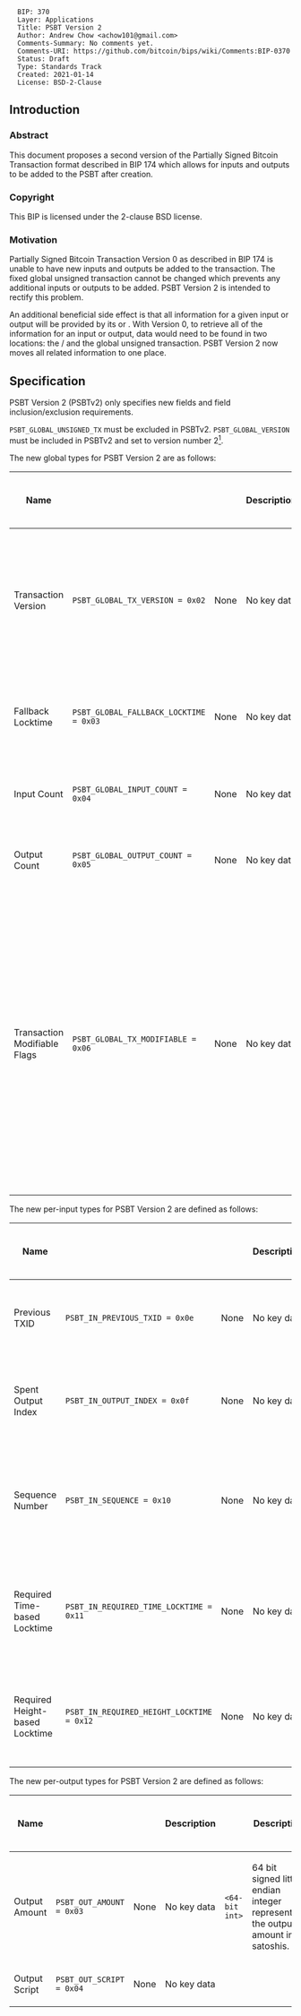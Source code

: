 <pre>
  BIP: 370
  Layer: Applications
  Title: PSBT Version 2
  Author: Andrew Chow <achow101@gmail.com>
  Comments-Summary: No comments yet.
  Comments-URI: https://github.com/bitcoin/bips/wiki/Comments:BIP-0370
  Status: Draft
  Type: Standards Track
  Created: 2021-01-14
  License: BSD-2-Clause
</pre>

==Introduction==

===Abstract===

This document proposes a second version of the Partially Signed Bitcoin Transaction format
described in BIP 174 which allows for inputs and outputs to be added to the PSBT after creation.

===Copyright===

This BIP is licensed under the 2-clause BSD license.

===Motivation===

Partially Signed Bitcoin Transaction Version 0 as described in BIP 174 is unable to have new
inputs and outputs be added to the transaction. The fixed global unsigned transaction
cannot be changed which prevents any additional inputs or outputs to be added.
PSBT Version 2 is intended to rectify this problem.

An additional beneficial side effect is that all information for a given input or output will be
provided by its <tt><input-map></tt> or <tt><output-map></tt>. With Version 0, to retrieve
all of the information for an input or output, data would need to be found in two locations:
the <tt><input-map></tt>/<tt><output-map></tt> and the global unsigned transaction. PSBT
Version 2 now moves all related information to one place.

==Specification==

PSBT Version 2 (PSBTv2) only specifies new fields and field inclusion/exclusion requirements.

<tt>PSBT_GLOBAL_UNSIGNED_TX</tt> must be excluded in PSBTv2.
<tt>PSBT_GLOBAL_VERSION</tt> must be included in PSBTv2 and set to version number 2<ref>'''What happened to version number 1?'''
Version number 1 is skipped because PSBT Version 0 has been colloquially referred to as version 1. Originally this BIP was to be
version 1, but because it has been colloquially referred to as version 2 during its design phrase, it was decided to change the
version number to 2 so that there would not be any confusion</ref>.

The new global types for PSBT Version 2 are as follows:

{|
! Name
! <tt><keytype></tt>
! <tt><keydata></tt>
! <tt><keydata></tt> Description
! <tt><valuedata></tt>
! <tt><valuedata></tt> Description
! Versions Requiring Inclusion
! Versions Requiring Exclusion
! Versions Allowing Inclusion
|-
| Transaction Version
| <tt>PSBT_GLOBAL_TX_VERSION = 0x02</tt>
| None
| No key data
| <tt><32-bit uint></tt>
| The 32-bit little endian signed integer representing the version number of the transaction being created. Note that this is not the same as the PSBT version number specified by the PSBT_GLOBAL_VERSION field.
| 2
| 0
| 2
|-
| Fallback Locktime
| <tt>PSBT_GLOBAL_FALLBACK_LOCKTIME = 0x03</tt>
| None
| No key data
| <tt><32-bit uint></tt>
| The 32-bit little endian unsigned integer representing the transaction locktime to use if no inputs specify a required locktime.
|
| 0
| 2
|-
| Input Count
| <tt>PSBT_GLOBAL_INPUT_COUNT = 0x04</tt>
| None
| No key data
| <tt><compact size uint></tt>
| Compact size unsigned integer representing the number of inputs in this PSBT.
| 2
| 0
| 2
|-
| Output Count
| <tt>PSBT_GLOBAL_OUTPUT_COUNT = 0x05</tt>
| None
| No key data
| <tt><compact size uint></tt>
| Compact size unsigned integer representing the number of outputs in this PSBT.
| 2
| 0
| 2
|-
| Transaction Modifiable Flags
| <tt>PSBT_GLOBAL_TX_MODIFIABLE = 0x06</tt>
| None
| No key data
| <tt><8-bit uint></tt>
| An 8 bit little endian unsigned integer as a bitfield for various transaction modification flags. Bit 0 is the Inputs Modifiable Flag and indicates whether inputs can be modified. Bit 1 is the Outputs Modifiable Flag and indicates whether outputs can be modified. Bit 2 is the Has SIGHASH_SINGLE flag and indicates whether the transaction has a SIGHASH_SINGLE signature who's input and output pairing must be preserved. Bit 2 essentially indicates that the Constructor must iterate the inputs to determine whether and how to add an input.
|
| 0
| 2
|}

The new per-input types for PSBT Version 2 are defined as follows:

{|
! Name
! <tt><keytype></tt>
! <tt><keydata></tt>
! <tt><keydata></tt> Description
! <tt><valuedata></tt>
! <tt><valuedata></tt> Description
! Versions Requiring Inclusion
! Versions Requiring Exclusion
! Versions Allowing Inclusion
|-
| Previous TXID
| <tt>PSBT_IN_PREVIOUS_TXID = 0x0e</tt>
| None
| No key data
| <tt><txid></tt>
| 32 byte txid of the previous transaction whose output at PSBT_IN_OUTPUT_INDEX is being spent.
| 2
| 0
| 2
|-
| Spent Output Index
| <tt>PSBT_IN_OUTPUT_INDEX = 0x0f</tt>
| None
| No key data
| <tt><32-bit uint></tt>
| 32 bit little endian integer representing the index of the output being spent in the transaction with the txid of PSBT_IN_PREVIOUS_TXID.
| 2
| 0
| 2
|-
| Sequence Number
| <tt>PSBT_IN_SEQUENCE = 0x10</tt>
| None
| No key data
| <tt><32-bit uint></tt>
| The 32 bit unsigned little endian integer for the sequence number of this input. If omitted, the sequence number is assumed to be the final sequence number (0xffffffff).
|
| 0
| 2
|-
| Required Time-based Locktime
| <tt>PSBT_IN_REQUIRED_TIME_LOCKTIME = 0x11</tt>
| None
| No key data
| <tt><32-bit uint></tt>
| 32 bit unsigned little endian integer greater than or equal to 500000000 representing the minimum Unix timestamp that this input requires to be set as the transaction's lock time.
|
| 0
| 2
|-
| Required Height-based Locktime
| <tt>PSBT_IN_REQUIRED_HEIGHT_LOCKTIME = 0x12</tt>
| None
| No key data
| <tt><32-bit uiht></tt>
| 32 bit unsigned little endian integer less than 500000000 representing the minimum block height that this input requires to be set as the transaction's lock time.
|
| 0
| 2
|}

The new per-output types for PSBT Version 2 are defined as follows:

{|
! Name
! <tt><keytype></tt>
! <tt><keydata></tt>
! <tt><keydata></tt> Description
! <tt><valuedata></tt>
! <tt><valuedata></tt> Description
! Versions Requiring Inclusion
! Versions Requiring Exclusion
! Versions Allowing Inclusion
|-
| Output Amount
| <tt>PSBT_OUT_AMOUNT = 0x03</tt>
| None
| No key data
| <tt><64-bit int></tt>
| 64 bit signed little endian integer representing the output's amount in satoshis.
| 2
| 0
| 2
|-
| Output Script
| <tt>PSBT_OUT_SCRIPT = 0x04</tt>
| None
| No key data
| <tt><script></tt>
| The script for this output, also known as the scriptPubKey. Must be omitted in PSBTv0. Must be provided in PSBTv2.
| 2
| 0
| 2
|}

===Determining Lock Time===

The nLockTime field of a transaction is determined by inspecting the PSBT_GLOBAL_FALLBACK_LOCKTIME and each input's PSBT_IN_REQUIRED_TIME_LOCKTIME and PSBT_IN_REQUIRED_HEIGHT_LOCKTIME fields.
If none of the inputs have a PSBT_IN_REQUIRED_TIME_LOCKTIME and PSBT_IN_REQUIRED_HEIGHT_LOCKTIME, then PSBT_GLOBAL_FALLBACK_LOCKTIME must be used.
If PSBT_GLOBAL_FALLBACK_LOCKTIME is not provided, then it is assumed to be 0.

If one or more inuts have a PSBT_IN_REQUIRED_TIME_LOCKTIME or PSBT_IN_REQUIRED_HEIGHT_LOCKTIME, then the field chosen is the one which is supported by all of the inputs.
This can be determined by looking at all of the inputs which specify a locktime in either of those fields, and choosing the field which is present in all of those inputs.
Inputs not specifying a lock time field can take both types of lock times, as can those that specify both.
The lock time chosen is then the maximum value of the chosen type of lock time.

===Unique Identification===

PSBTv2s can be uniquely identified by constructing an unsigned transaction given the information provided in the PSBT and computing the transaction ID of that transaction.
Since PSBT_IN_SEQUENCE can be changed by Updaters and Combiners, the sequence number in this unsigned transaction must be set to 0 (not final, nor the sequence in PSBT_IN_SEQUENCE).
The lock time in this unsigned transaction must be computed as described previously.

==Roles==

PSBTv2 introduces new roles and modifies some existing roles.

===Creator===

In PSBTv2, the Creator initializes the PSBT with 0 inputs and 0 outputs.
The PSBT version number is set to 2. The transaction version number must be set to at least 2. <ref>'''Why does the transaction version number need to be at least 2?''' The transaction version number is part of the validation rules for some features such as OP_CHECKSEQUENCEVERIFY. Since it is backwards compatible, and there are other ways to disable those features (e.g. through sequence numbers), it is easier to require transactions be able to support these features than to try to negotiate the transaction version number.</ref>
The Creator should also set PSBT_GLOBAL_FALLBACK_LOCKTIME.
If the Creator is not also a Constructor and will be giving the PSBT to others to add inputs and outputs, the PSBT_GLOBAL_TX_MODIFIABLE field must be present and and the Inputs Modifiable and Outputs Modifiable flags set appropriately.
If the Creator is a Constructor and no inputs and outputs will be added by other entities, PSBT_GLOBAL_TX_MODIFIABLE may be omitted.

===Constructor===

This Constructor is only present for PSBTv2.
Once a Creator initializes the PSBT, a constructor will add inputs and outputs.
Before any input or output may be added, the constructor must check the PSBT_GLOBAL_TX_MODIFIABLE field.
Inputs may only be added if the Inputs Modifiable flag is True.
Outputs may only be added if the Outputs Modifiable flag is True.

When an input or output is added, the corresponding PSBT_GLOBAL_INPUT_COUNT or PSBT_GLOBAL_OUTPUT_COUNT must be incremeted to reflect the number of inputs and outputs in the PSBT.
When an input is added, it must have PSBT_IN_PREVIOUS_TXID and PSBT_IN_OUTPUT_INDEX set.
When an output is added, it must have PSBT_OUT_VALUE and PSBT_OUT_OUTPUT_SCRIPT set.
If the input has a required timelock, Constructors must set the requisite timelock field.
If the input has a required time based timelock, then PSBT_IN_REQUIRED_TIME_TIMELOCK must be set
If the input has a required height based timelock, then PSBT_IN_REQUIRED_HEIGHT_TIMELOCK must be set.
If an input has both types of timelocks, then both may be set.
In some cases, an input that can allow both types, but a particular branch supporting only one type of timelock will be taken, then the type of timelock that will be used can be the only one set.

If an input being added specifies a required time lock, then the Constructor must iterate through all of the existing inputs and ensure that the time lock types are compatible.
Additionally, if during this iteration, it finds that any inputs have signatures, it must ensure that the newly added input does not change the transaction's locktime.
If the newly added input has an incompatible time lock, then it must not be added.
If it changes the transaction's locktime when there are existing signatures, it must not be added.

If the Has SIGHASH_SINGLE flag is True, then the Constructor must iterate through the inputs and find the inputs which have signatures that use SIGHASH_SINGLE.
The same number of inputs and outputs must be added before those inputs and their corresponding outputs.

A Constructor may choose to declare that no further inputs and outputs can be added to the transaction by setting the booleans in PSBT_GLOBAL_TX_MODIFIABLE to False or by removing this field entirely.

A single entity is likely to be both a Creator and Constructor.

===Updater===

For PSBTv2, an Updater can set the sequence number.

===Signer===

For PSBTv2s, a signer must update the PSBT_GLOBAL_TX_MODIFIABLE field after signing inputs so that it accurately reflects the state of the PSBT.
If the Signer added a signature that does not use SIGHASH_ANYONECANPAY, the Input Modifiable flag must be set to False.
If the Signer added a signature that does not use SIGHASH_NONE, the Outputs Modifiable flag must be set to False.
If the Signer added a signature that uses SIGHASH_SINGLE, the Has SIGHASH_SINGLE flag must be set to True.

===Transaction Extractor===

For PSBTv2s, the transaction is constructed using the PSBTv2 fields.
The lock time for this transaction is determined as described in the Determining Lock Time section.
The Extractor should produce a fully valid, network serialized transaction if all inputs are complete.

==Backwards Compatibility==

PSBTv2 shares the same gemeric format as PSBTv0 as defined in BIP 174. Parsers for PSBTv0 should
be able to deserialize PSBTv2 with only changes to support the new fields.

However PSBTv2 is incompatible with PSBTv0, and vice versa due to the use of the PSBT_GLOBAL_VERSION.
This incompatibility is intentional so that PSBT_GLOBAL_UNSIGNED_TX could be removed in PSBTv2.
However it is possible to convert a PSBTv2 to a PSBTv0 by creating an unsigned
transaction from the PSBTv2 fields.

==Test Vectors==

TBD

==Rationale==

<references/>

==Reference implementation==

The reference implementation of the PSBT format is available at https://github.com/achow101/bitcoin/tree/psbt2.
